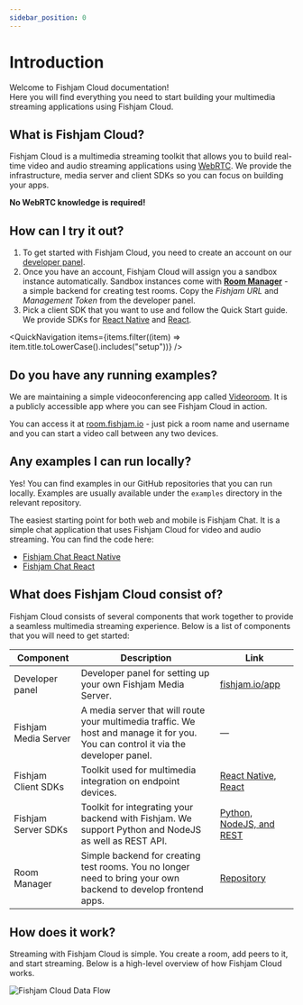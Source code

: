 ```yaml
---
sidebar_position: 0
---
```



# Introduction

Welcome to Fishjam Cloud documentation!  
Here you will find everything you need to start building your multimedia streaming applications using Fishjam Cloud.

## What is Fishjam Cloud?

Fishjam Cloud is a multimedia streaming toolkit that allows you to build real-time video and audio streaming applications using [WebRTC](https://developer.mozilla.org/en-US/docs/Web/API/WebRTC_API).
We provide the infrastructure, media server and client SDKs so you can focus on building your apps.

**No WebRTC knowledge is required!**

## How can I try it out?

1. To get started with Fishjam Cloud, you need to create an account on our [developer panel](https://fishjam.io/app).
2. Once you have an account, Fishjam Cloud will assign you a sandbox instance automatically. Sandbox instances come with [**Room Manager**](/room-manager.md) - a simple backend for creating test rooms. Copy the _Fishjam URL_ and _Management Token_ from the developer panel.
3. Pick a client SDK that you want to use and follow the Quick Start guide. We provide SDKs for [React Native](/react-native/quick-setup.md) and [React](/react/installation.mdx).

<QuickNavigation
  items={items.filter((item) => item.title.toLowerCase().includes("setup"))}
/>

## Do you have any running examples?

We are maintaining a simple videoconferencing app called [Videoroom](https://room.fishjam.io/).
It is a publicly accessible app where you can see Fishjam Cloud in action.

You can access it at [room.fishjam.io](https://room.fishjam.io/) - just pick a room name and username and you can start a video call between any two devices.

## Any examples I can run locally?

Yes! You can find examples in our GitHub repositories that you can run locally. Examples are usually available under the `examples` directory in the relevant repository.

The easiest starting point for both web and mobile is Fishjam Chat. It is a simple chat application that uses Fishjam Cloud for video and audio streaming. You can find the code here:

- [Fishjam Chat React Native](https://github.com/fishjam-cloud/mobile-client-sdk/tree/main/examples/fishjam-chat)
- [Fishjam Chat React](https://github.com/fishjam-cloud/js-server-sdk/tree/main/examples/room-manager)

## What does Fishjam Cloud consist of?

Fishjam Cloud consists of several components that work together to provide a seamless multimedia streaming experience.
Below is a list of components that you will need to get started:

| Component            | Description                                                                                                                        | Link                                                                                         |
| -------------------- | ---------------------------------------------------------------------------------------------------------------------------------- | -------------------------------------------------------------------------------------------- |
| Developer panel      | Developer panel for setting up your own Fishjam Media Server.                                                                      | [fishjam.io/app](https://fishjam.io/app)                                                     |
| Fishjam Media Server | A media server that will route your multimedia traffic. We host and manage it for you. You can control it via the developer panel. | —                                                                                            |
| Fishjam Client SDKs  | Toolkit used for multimedia integration on endpoint devices.                                                                       | [React Native](/react-native/quick-setup.md), [React](/react/installation.mdx)               |
| Fishjam Server SDKs  | Toolkit for integrating your backend with Fishjam. We support Python and NodeJS as well as REST API.                               | [Python, NodeJS, and REST](/production/server.mdx)                                           |
| Room Manager         | Simple backend for creating test rooms. You no longer need to bring your own backend to develop frontend apps.                     | [Repository](https://github.com/fishjam-cloud/js-server-sdk/tree/main/examples/room-manager) |

## How does it work?

Streaming with Fishjam Cloud is simple. You create a room, add peers to it, and start streaming. Below is a high-level overview of how Fishjam Cloud works.

![Fishjam Cloud Data Flow](@site/static/img/architecture.svg)
